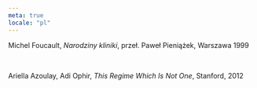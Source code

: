 ```yaml
---
meta: true
locale: "pl"
---
```


Michel Foucault, *Narodziny kliniki*, przeł. Paweł Pieniążek, Warszawa 1999

<br />

Ariella Azoulay, Adi Ophir, *This Regime Which Is Not One*, Stanford, 2012
